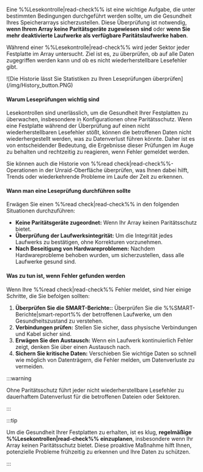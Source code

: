 Eine %%Lesekontrolle|read-check%% ist eine wichtige Aufgabe, die unter bestimmten Bedingungen durchgeführt werden sollte, um die Gesundheit Ihres Speicherarrays sicherzustellen. Diese Überprüfung ist notwendig, **wenn Ihrem Array keine Paritätsgeräte zugewiesen sind** oder **wenn Sie mehr deaktivierte Laufwerke als verfügbare Paritätslaufwerke haben**.

Während einer %%Lesekontrolle|read-check%% wird jeder Sektor jeder Festplatte im Array untersucht. Ziel ist es, zu überprüfen, ob auf alle Daten zugegriffen werden kann und ob es nicht wiederherstellbare Lesefehler gibt.

<div style={{ margin: 'auto', maxWidth: '650px', display: 'flex', flexDirection: 'column', alignItems: 'center' }}>
  ![Die Historie lässt Sie Statistiken zu Ihren Leseprüfungen überprüfen](/img/History_button.PNG)
</div>

<h4>Warum Leseprüfungen wichtig sind</h4>

Lesekontrollen sind unerlässlich, um die Gesundheit Ihrer Festplatten zu überwachen, insbesondere in Konfigurationen ohne Paritätsschutz. Wenn eine Festplatte während der Überprüfung auf einen nicht wiederherstellbaren Lesefehler stößt, können die betroffenen Daten nicht wiederhergestellt werden, was zu Datenverlust führen könnte. Daher ist es von entscheidender Bedeutung, die Ergebnisse dieser Prüfungen im Auge zu behalten und rechtzeitig zu reagieren, wenn Fehler gemeldet werden.

Sie können auch die Historie von %%read check|read-check%%-Operationen in der Unraid-Oberfläche überprüfen, was Ihnen dabei hilft, Trends oder wiederkehrende Probleme im Laufe der Zeit zu erkennen.

<h4>Wann man eine Leseprüfung durchführen sollte</h4>

Erwägen Sie einen %%read check|read-check%% in den folgenden Situationen durchzuführen:

- **Keine Paritätsgeräte zugeordnet:** Wenn Ihr Array keinen Paritätsschutz bietet.
- **Überprüfung der Laufwerksintegrität:** Um die Integrität jedes Laufwerks zu bestätigen, ohne Korrekturen vorzunehmen.
- **Nach Beseitigung von Hardwareproblemen:** Nachdem Hardwareprobleme behoben wurden, um sicherzustellen, dass alle Laufwerke gesund sind.

<h4>Was zu tun ist, wenn Fehler gefunden werden</h4>

Wenn Ihre %%read check|read-check%% Fehler meldet, sind hier einige Schritte, die Sie befolgen sollten:

1. **Überprüfen Sie die SMART-Berichte::** Überprüfen Sie die %%SMART-Berichte|smart-report%% der betroffenen Laufwerke, um den Gesundheitszustand zu verstehen.
2. **Verbindungen prüfen:** Stellen Sie sicher, dass physische Verbindungen und Kabel sicher sind.
3. **Erwägen Sie den Austausch:** Wenn ein Laufwerk kontinuierlich Fehler zeigt, denken Sie über einen Austausch nach.
4. **Sichern Sie kritische Daten:** Verschieben Sie wichtige Daten so schnell wie möglich von Datenträgern, die Fehler melden, um Datenverluste zu vermeiden.

:::warning

Ohne Paritätsschutz führt jeder nicht wiederherstellbare Lesefehler zu dauerhaftem Datenverlust für die betroffenen Dateien oder Sektoren.

:::

:::tip

Um die Gesundheit Ihrer Festplatten zu erhalten, ist es klug, **regelmäßige %%Lesekontrollen|read-check%% einzuplanen**, insbesondere wenn Ihr Array keinen Paritätsschutz bietet. Diese proaktive Maßnahme hilft Ihnen, potenzielle Probleme frühzeitig zu erkennen und Ihre Daten zu schützen.

:::
